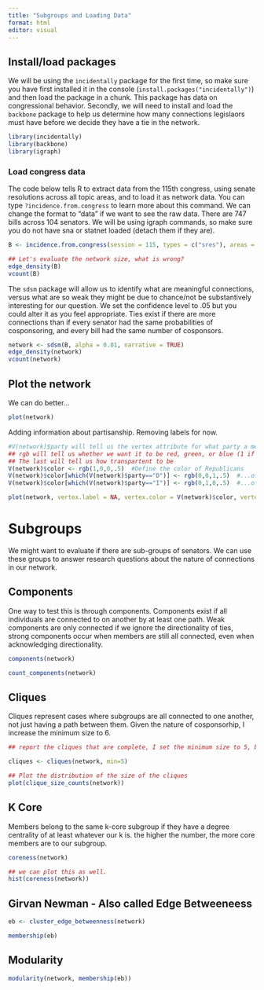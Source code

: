 ```yaml
---
title: "Subgroups and Loading Data"
format: html
editor: visual
---
```


## Install/load packages

We will be using the `incidentally` package for the first time, so make sure you have first installed it in the console (`install.packages("incidentally")`) and then load the package in a chunk. This package has data on congressional behavior. Secondly, we will need to install and load the `backbone` package to help us determine how many connections legislaors must have before we decide they have a tie in the network.

```r
library(incidentally)
library(backbone)
library(igraph)
```

### Load congress data

The code below tells R to extract data from the 115th congress, using senate resolutions across all topic areas, and to load it as network data. You can type `?incidence.from.congress` to learn more about this command. We can change the format to "data" if we want to see the raw data. There are 747 bills across 104 senators. We will be using igraph commands, so make sure you do not have sna or statnet loaded (detach them if they are).

```r
B <- incidence.from.congress(session = 115, types = c("sres"), areas = c("All"), format = "igraph")
```

```r
## Let's evaluate the network size, what is wrong?
edge_density(B)
vcount(B)
```

The `sdsm` package will allow us to identify what are meaningful connections, versus what are so weak they might be due to chance/not be substantively interesting for our question. We set the confidence level to .05 but you could alter it as you feel appropriate. Ties exist if there are more connections than if every senator had the same probabilities of cosponsoring, and every bill had the same number of cosponsors.

```r
network <- sdsm(B, alpha = 0.01, narrative = TRUE)
edge_density(network)
vcount(network)
```

## Plot the network

We can do better...

```r
plot(network)
```

Adding information about partisanship. Removing labels for now.

```r
#V(network)$party will tell us the vertex attribute for what party a member is.
## rgb will tell us whether we want it to be red, green, or blue (1 if so, 0 otherwise)
## The last will tell us how transpartent to be
V(network)$color <- rgb(1,0,0,.5)  #Define the color of Republicans
V(network)$color[which(V(network)$party=="D")] <- rgb(0,0,1,.5)  #...of Democrats
V(network)$color[which(V(network)$party=="I")] <- rgb(0,1,0,.5)  #...of Independents

plot(network, vertex.label = NA, vertex.color = V(network)$color, vertex.frame.color = NA, vertex.size = 10)

```

# Subgroups

We might want to evaluate if there are sub-groups of senators. We can use these groups to answer research questions about the nature of connections in our network.

## Components

One way to test this is through components. Components exist if all individuals are connected to on another by at least one path. Weak components are only connected if we ignore the directionality of ties, strong components occur when members are still all connected, even when acknowledging directionality.

```r

components(network)

count_components(network)

```

## Cliques

Cliques represent cases where subgroups are all connected to one another, not just having a path between them. Given the nature of cosponsorhip, I increase the minimum size to 6.

```r

## report the cliques that are complete, I set the minimum size to 5, but you can mess around with this number

cliques <- cliques(network, min=5)

## Plot the distribution of the size of the cliques
plot(clique_size_counts(network))

```

## K Core

Members belong to the same k-core subgroup if they have a degree centrality of at least whatever our k is. the higher the number, the more core members are to our subgroup.

```r
coreness(network)

## we can plot this as well.
hist(coreness(network))

```

## Girvan Newman - Also called Edge Betweeneess

```r
eb <- cluster_edge_betweenness(network)

membership(eb)
```

## Modularity

```r
modularity(network, membership(eb))
```
